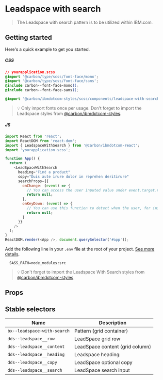 
# Leadspace with search

> The Leadspace with search pattern is to be utilized within IBM.com.

## Getting started

Here's a quick example to get you started.

##### CSS

```css
// yourapplication.scss
@import '@carbon/type/scss/font-face/mono';
@import '@carbon/type/scss/font-face/sans';
@include carbon--font-face-mono();
@include carbon--font-face-sans();

@import '@carbon/ibmdotcom-styles/scss/components/leadspace-with-search';
```

> 💡 Only import fonts once per usage. Don't forget to import the Leadspace
> styles from
> [@carbon/ibmdotcom-styles](https://github.com/carbon-design-system/carbon-for-ibm-dotcom/blob/master/packages/styles).

##### JS

```javascript
import React from 'react';
import ReactDOM from 'react-dom';
import { LeadspaceWithSearch } from '@carbon/ibmdotcom-react';
import 'yourapplication.scss';

function App() {
  return (
    <LeadSpaceWithSearch
      heading="Find a product"
      copy="Duis aute irure dolor in reprehen deritirure"
      searchProps={{
        onChange: (event) => {
          // You can access the user inputed value under event.target.value
          return null;
        },
        onKeyDown: (event) => {
          // You can use this function to detect when the user, for instance, is pressing enter/return keys.
          return null;
        }
      }}
    />
  );
}
ReactDOM.render(<App />, document.querySelector('#app'));
```

Add the following line in your `.env` file at the root of your project.
[See more details](https://github.com/carbon-design-system/carbon-for-ibm-dotcom/tree/master/packages/styles#usage).

```
  SASS_PATH=node_modules:src
```

> 💡 Don't forget to import the Leadspace With Search styles from
> [@carbon/ibmdotcom-styles](https://github.com/carbon-design-system/carbon-for-ibm-dotcom/blob/master/packages/styles).

## Props

<Props of={LeadSpaceWithSearch} />

## Stable selectors

| Name                        | Description                      |
| --------------------------- | -------------------------------- |
| `bx--leadspace-with-search` | Pattern (grid container)         |
| `dds--leadspace__row`       | LeadSpace grid row               |
| `dds--leadspace__content`   | LeadSpace content (grid column)  |
| `dds--leadspace__heading`   | Leadspace heading                |
| `dds--leadspace__copy`      | LeadSpace optional copy          |
| `dds--leadspace__search`    | LeadSpace search input           |
